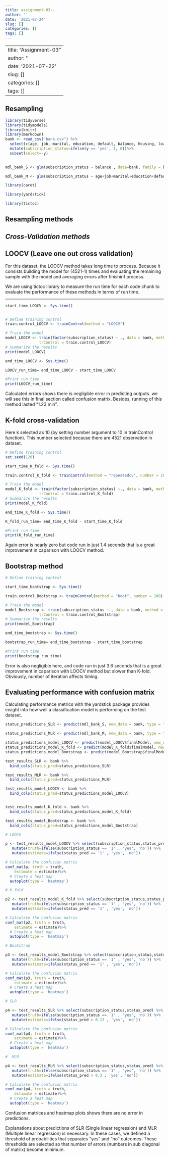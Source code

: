 ```yaml
---
title: assignment-03--
author: ''
date: '2021-07-24'
slug: []
categories: []
tags: []
---
```


---
title: "Assignment-03"
author: ''
date: '2021-07-22'
slug: []
categories: []
tags: []
---

## Resampling



```r
library(tidyverse)
library(tidymodels)
library(knitr)
library(markdown)
bank <- read_csv("bank.csv") %>%
  select(c(age, job, marital, education, default, balance, housing, loan, y)) %>%
  mutate(subscription_status=ifelse(y == 'yes', 1, 0))%>%
  subset(select=-y)
 

```



```r
mdl_bank_S <- glm(subscription_status ~ balance , data=bank, family = binomial)


```

```r
mdl_bank_M <- glm(subscription_status ~ age+job+marital+education+default+balance+housing+loan , data=bank, family = binomial)

```



```r
library(caret)

library(yardstick)

library(tictoc)
```


## Resampling methods

## ***Cross-Validation methods***

## LOOCV (Leave one out cross validation) 

For this dataset, the LOOCV method takes long time to process. Because it consists building the model for (4521-1) times and evaluating the remaining sample with the model and averaging errors after finishinf process.

We are using tictoc library to measure the run time for each code chunk to evaluate the performance of these methods in terms of run time.

---


```r

start_time_LOOCV <- Sys.time()


# Define training control
train.control_LOOCV <- trainControl(method = "LOOCV")

# Train the model
model_LOOCV <- train(factor(subscription_status) ~ ., data = bank, method = "glm",
               trControl = train.control_LOOCV)
# Summarize the results
print(model_LOOCV)

end_time_LOOCV <- Sys.time()

LOOCV_run_time= end_time_LOOCV - start_time_LOOCV

#Print run time
print(LOOCV_run_time)

```

Calculated errors shows there is negligible error in predicting outputs. we will see this in final section called confusion matrix. Besides, running of this method lasted "1.23 min".

## K-fold cross-validation

Here k selected as 10 (by setting number argument to 10 in trainControl function). This number selected because there are 4521 observation in dataset.

```r
# Define training control
set.seed(120) 

start_time_K_fold <- Sys.time()

train.control_K_fold <- trainControl(method = "repeatedcv", number = 10, repeats = 4)

# Train the model
model_K_fold <- train(factor(subscription_status) ~., data = bank, method = "glm",
               trControl = train.control_K_fold)
# Summarize the results
print(model_K_fold)

end_time_K_fold <- Sys.time()

K_fold_run_time= end_time_K_fold - start_time_K_fold

#Print run time
print(K_fold_run_time)
```

Again error is nearly zero but code run in just 1.4 seconds that is a great improvement in caparison with LOOCV method.

## Bootstrap method 


```r
# Define training control

start_time_bootstrap <- Sys.time()

train.control_Bootstrap <- trainControl(method = "boot", number = 100)

# Train the model
model_Bootstrap <- train(subscription_status ~., data = bank, method = "lm",
               trControl = train.control_Bootstrap)
# Summarize the results
print(model_Bootstrap)

end_time_bootstrap <- Sys.time()

bootstrap_run_time= end_time_bootstrap - start_time_bootstrap

#Print run time
print(bootstrap_run_time)
```

Error is also negligible here, and code run in just 3.6 seconds that is a great improvement in caparison with LOOCV method but slower than K-fold. Obviously, number of iteration affects timing.

## Evaluating performance with confusion matrix

Calculating performance metrics with the yardstick package provides insight into how well a classification model is performing on the test dataset.

```r

status_predictions_SLR <- predict(mdl_bank_S, new_data = bank, type = "response")

status_predictions_MLR <- predict(mdl_bank_M, new_data = bank, type = "response")

status_predictions_model_LOOCV <- predict(model_LOOCV$finalModel, new_data = bank)
status_predictions_model_K_fold <- predict(model_K_fold$finalModel, new_data = bank)
status_predictions_model_Bootstrap <- predict(model_Bootstrap$finalModel, new_data = bank)

test_results_SLR <- bank %>%
  bind_cols(status_pred=status_predictions_SLR)

test_results_MLR <- bank %>%
  bind_cols(status_pred=status_predictions_MLR)

test_results_model_LOOCV <- bank %>%
  bind_cols(status_pred=status_predictions_model_LOOCV)


test_results_model_K_fold <- bank %>%
  bind_cols(status_pred=status_predictions_model_K_fold)

test_results_model_Bootstrap <- bank %>%
  bind_cols(status_pred=status_predictions_model_Bootstrap)


```


```r
# LOOCV

p <- test_results_model_LOOCV %>% select(subscription_status,status_pred) %>% 
   mutate(truth=ifelse(subscription_status == '1' , 'yes', 'no')) %>% 
   mutate(estimate=ifelse(status_pred == '1' , 'yes', 'no'))

# Calculate the confusion matrix
conf_mat(p, truth = truth,
    estimate = estimate)%>% 
  # Create a heat map
  autoplot(type = 'heatmap')
```


```r
# K_fold

p2 <- test_results_model_K_fold %>% select(subscription_status,status_pred) %>% 
   mutate(truth=ifelse(subscription_status == '1' , 'yes', 'no')) %>% 
   mutate(estimate=ifelse(status_pred == '1' , 'yes', 'no'))

# Calculate the confusion matrix
conf_mat(p2, truth = truth,
    estimate = estimate)%>% 
  # Create a heat map
  autoplot(type = 'heatmap')
```


```r
# Bootstrap

p3 <- test_results_model_Bootstrap %>% select(subscription_status,status_pred) %>% 
   mutate(truth=ifelse(subscription_status == '1' , 'yes', 'no')) %>% 
   mutate(estimate=ifelse(status_pred == '1' , 'yes', 'no'))

# Calculate the confusion matrix
conf_mat(p3, truth = truth,
    estimate = estimate)%>% 
  # Create a heat map
  autoplot(type = 'heatmap')

```


```r
# SLR

p4 <- test_results_SLR %>% select(subscription_status,status_pred) %>% 
   mutate(truth=ifelse(subscription_status == '1' , 'yes', 'no')) %>% 
   mutate(estimate=ifelse(status_pred > 0.13 , 'yes', 'no'))

# Calculate the confusion matrix
conf_mat(p4, truth = truth,
    estimate = estimate)%>% 
  # Create a heat map
  autoplot(type = 'heatmap')

```




```r
#  MLR

p4 <- test_results_MLR %>% select(subscription_status,status_pred) %>% 
   mutate(truth=ifelse(subscription_status == '1' , 'yes', 'no')) %>% 
   mutate(estimate=ifelse(status_pred > 0.3 , 'yes', 'no'))

# Calculate the confusion matrix
conf_mat(p4, truth = truth,
    estimate = estimate)%>% 
  # Create a heat map
  autoplot(type = 'heatmap')

```

Confusion matrices and heatmap plots shows there are no error in predictions.

Explanations about predictions of SLR (Single linear regression) and MLR (Multiple linear regression) is necessary. In these cases, we defined a threshold of probabilities that separates "yes" and "no" outcomes. These thresholds are selected so that number of errors (numbers in sub diagonal of matrix) become minimum.
 